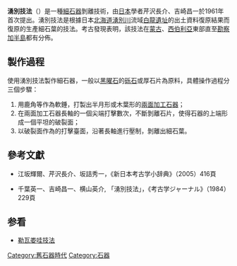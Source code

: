 '''湧別技法'''（{{lang-ja|ゆうべつぎほう}}）是一種[[細石器|細石器]]剝離技術，由[[日本|日本]]學者芹沢長介、吉崎昌一於1961年首次提出。湧別技法是根據日本[[北海道|北海道]][[湧別川|湧別川]]流域[[白龍遺址|白龍遺址]]的出土資料復原結果而復原的生產細石葉的技法。考古發現表明，該技法在[[蒙古|蒙古]]、[[西伯利亞|西伯利亞]]東部直至[[勘察加半島|勘察加半島]]都有分佈。

==製作過程==
使用湧別技法製作細石器，一般以[[黑曜石|黑曜石]]的[[砾石|砾石]]或厚石片為原料，具體操作過程分三個步驟：

#用鹿角等作為軟錘，打製出半月形或木葉形的[[兩面加工石器|兩面加工石器]]；
#在兩面加工石器長軸的一個尖端打擊數次，不斷剝離石片，使得石器的上端形成一個平坦的破裂面；
#以破裂面作為的打擊臺面，沿著長軸進行壓制，剝離出細石葉。

==參考文獻==
*{{ja}}江坂輝爾、芹沢長介、坂詰秀一，《新日本考古学小辞典》（2005）416頁
*{{ja}}千葉英一、吉崎昌一、横山英介, 「湧別技法」，《考古学ジャーナル》（1984）229頁

==参看==
*[[勒瓦娄哇技法|勒瓦娄哇技法]]

[[Category:舊石器時代|Category:舊石器時代]]
[[Category:石器|Category:石器]]